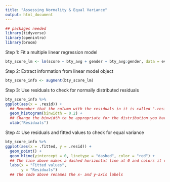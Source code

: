 ```yaml
---
title: "Assessing Normality & Equal Variance"
output: html_document
---
```


```r
## packages needed 
library(tidyverse)
library(openintro)
library(broom)
```

Step 1: Fit a multiple linear regression model 

```r
bty_score_lm <- lm(score ~ bty_avg + gender + bty_avg:gender, data = evals)
```

Step 2: Extract information from linear model object

```r
bty_score_info <- augment(bty_score_lm)
```

Step 3: Use residuals to check for normally distributed residuals

```r
bty_score_info %>% 
ggplot(aes(x = .resid)) +
  ## Remember that the column with the residuals in it is called ".resid". The period matters! 
  geom_histogram(binwidth = 0.2) +
  ## Change the binwidth to be appropriate for the distribution you have! 
  xlab("Residuals")
```

Step 4: Use residuals and fitted values to check for equal variance

```r
bty_score_info %>% 
ggplot(aes(x = .fitted, y = .resid)) +
  geom_point() +
  geom_hline(yintercept = 0, linetype = "dashed", color = "red") +
  ## The line above makes a dashed horizontal line at 0 and colors it red
  labs(x = "Fitted values", 
       y = "Residuals")
  ## The code above renames the x- and y-axis labels
```

